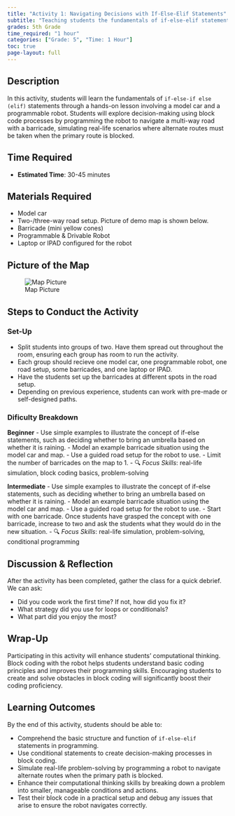 ```yaml
---
title: "Activity 1: Navigating Decisions with If-Else-Elif Statements"
subtitle: "Teaching students the fundamentals of if-else-elif statements through hands-on activities."
grades: 5th Grade
time_required: "1 hour"
categories: ["Grade: 5", "Time: 1 Hour"]
toc: true
page-layout: full
---
```


## Description

In this activity, students will learn the fundamentals of `if-else-if else (elif)` statements through a hands-on lesson involving a model car and a programmable robot. Students will explore decision-making using block code processes by programming the robot to navigate a multi-way road with a barricade, simulating real-life scenarios where alternate routes must be taken when the primary route is blocked.

## Time Required

- **Estimated Time**: 30-45 minutes

## Materials Required

- Model car
- Two-/three-way road setup. Picture of demo map is shown below.
- Barricade (mini yellow cones)
- Programmable & Drivable Robot
- Laptop or IPAD configured for the robot

## Picture of the Map

![Map Picture](/images/01activity.png)

## Steps to Conduct the Activity

### Set-Up

- Split students into groups of two. Have them spread out throughout the room, ensuring each group has room to run the activity.  
- Each group should recieve one model car, one programmable robot, one road setup, some barricades, and one laptop or IPAD.
- Have the students set up the barricades at different spots in the road setup.
- Depending on previous experience, students can work with pre-made or self-designed paths.

### Dificulty Breakdown

**Beginner**
- Use simple examples to illustrate the concept of if-else statements, such as deciding whether to bring an umbrella based on whether it is raining.
- Model an example barricade situation using the model car and map.
- Use a guided road setup for the robot to use.
- Limit the number of barricades on the map to 1. 
- 🔍 *Focus Skills*: real-life simulation, block coding basics, problem-solving

**Intermediate**
- Use simple examples to illustrate the concept of if-else statements, such as deciding whether to bring an umbrella based on whether it is raining.
- Model an example barricade situation using the model car and map.
- Use a guided road setup for the robot to use.
- Start with one barricade. Once students have grasped the concept with one barricade, increase to two and ask the students what they would do in the new situation.
- 🔍 *Focus Skills*: real-life simulation, problem-solving, conditional programming

## Discussion & Reflection

After the activity has been completed, gather the class for a quick debrief. We can ask:

- Did you code work the first time? If not, how did you fix it?
- What strategy did you use for loops or conditionals?
- What part did you enjoy the most?

## Wrap-Up

Participating in this activity will enhance students' computational thinking. Block coding with the robot helps students understand basic coding principles and improves their programming skills. Encouraging students to create and solve obstacles in block coding will significantly boost their coding proficiency.

## Learning Outcomes

By the end of this activity, students should be able to:

- Comprehend the basic structure and function of `if-else-elif` statements in programming.
- Use conditional statements to create decision-making processes in block coding.
- Simulate real-life problem-solving by programming a robot to navigate alternate routes when the primary path is blocked.
- Enhance their computational thinking skills by breaking down a problem into smaller, manageable conditions and actions.
- Test their block code in a practical setup and debug any issues that arise to ensure the robot navigates correctly.
